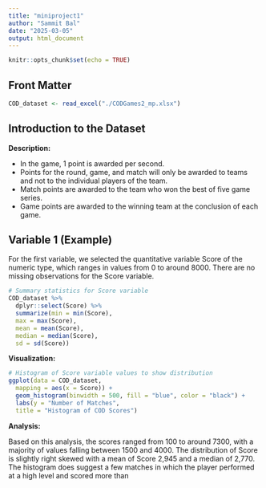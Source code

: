 ```yaml
---
title: "miniproject1"
author: "Sammit Bal"
date: "2025-03-05"
output: html_document
---
```


```r
knitr::opts_chunk$set(echo = TRUE)
```

## Front Matter
  
```r
COD_dataset <- read_excel("./CODGames2_mp.xlsx")
```

## Introduction to the Dataset

**Description:**

- In the game, 1 point is awarded per second. 
- Points for the round, game, and match will only be awarded to teams and not to the individual players of the team. 
- Match points are awarded to the team who won the best of five game series. 
- Game points are awarded to the winning team at the conclusion of each game.

## Variable 1 (Example)
For the first variable, we selected the quantitative variable Score of the numeric type, which ranges in values from
0 to around 8000. There are no missing observations for the Score variable.

```r
# Summary statistics for Score variable
COD_dataset %>%
  dplyr::select(Score) %>%
  summarize(min = min(Score),
  max = max(Score),
  mean = mean(Score),
  median = median(Score),
  sd = sd(Score))
```

**Visualization:**

```r
# Histogram of Score variable values to show distribution
ggplot(data = COD_dataset,
  mapping = aes(x = Score)) +
  geom_histogram(binwidth = 500, fill = "blue", color = "black") +
  labs(y = "Number of Matches",
  title = "Histogram of COD Scores")
```

**Analysis:**

Based on this analysis, the scores ranged from 100 to around 7300, with a majority of values falling between 1500 and 4000. The distribution of Score is slightly right skewed with a mean of Score 2,945 and a median of 2,770. The histogram does suggest a few matches in which the player performed at a high level and scored more than
